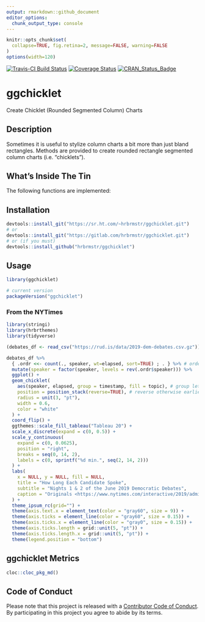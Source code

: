 ```yaml
---
output: rmarkdown::github_document
editor_options: 
  chunk_output_type: console
---
```

```r
knitr::opts_chunk$set(
  collapse=TRUE, fig.retina=2, message=FALSE, warning=FALSE
)
options(width=120)
```

[![Travis-CI Build Status](https://travis-ci.org/hrbrmstr/ggchicklet.svg?branch=master)](https://travis-ci.org/hrbrmstr/ggchicklet) 
[![Coverage Status](https://codecov.io/gh/hrbrmstr/ggchicklet/branch/master/graph/badge.svg)](https://codecov.io/gh/hrbrmstr/ggchicklet)
[![CRAN_Status_Badge](https://www.r-pkg.org/badges/version/ggchicklet)](https://cran.r-project.org/package=ggchicklet)

# ggchicklet

Create Chicklet (Rounded Segmented Column) Charts

## Description

Sometimes it is useful to stylize column charts a bit more
than just bland rectangles. Methods are provided to create rounded
rectangle segmented column charts (i.e. "chicklets").

## What's Inside The Tin

The following functions are implemented:

## Installation

```r
devtools::install_git("https://sr.ht.com/~hrbrmstr/ggchicklet.git")
# or
devtools::install_git("https://gitlab.com/hrbrmstr/ggchicklet.git")
# or (if you must)
devtools::install_github("hrbrmstr/ggchicklet")
```

## Usage

```r
library(ggchicklet)

# current version
packageVersion("ggchicklet")

```

### From the NYTimes

```r
library(stringi)
library(hrbrthemes)
library(tidyverse)

(debates_df <- read_csv("https://rud.is/data/2019-dem-debates.csv.gz"))

debates_df %>% 
  { .ordr <<- count(., speaker, wt=elapsed, sort=TRUE) ; . } %>% # order by who had the most time
  mutate(speaker = factor(speaker, levels = rev(.ordr$speaker))) %>% 
  ggplot() +
  geom_chicklet(
    aes(speaker, elapsed, group = timestamp, fill = topic), # group lets us use temporal order vs fill order
    position = position_stack(reverse=TRUE), # reverse otherwise earliest is at end
    radius = unit(3, "pt"), 
    width = 0.6, 
    color = "white"
  ) +
  coord_flip() +
  ggthemes::scale_fill_tableau("Tableau 20") +
  scale_x_discrete(expand = c(0, 0.5)) +
  scale_y_continuous(
    expand = c(0, 0.0625), 
    position = "right",
    breaks = seq(0, 14, 2),
    labels = c(0, sprintf("%d min.", seq(2, 14, 2)))
  ) +
  labs(
    x = NULL, y = NULL, fill = NULL,
    title = "How Long Each Candidate Spoke",
    subtitle = "Nights 1 & 2 of the June 2019 Democratic Debates",
    caption = "Originals <https://www.nytimes.com/interactive/2019/admin/100000006581096.embedded.html?>\n<https://www.nytimes.com/interactive/2019/admin/100000006584572.embedded.html?>\nby @nytimes Weiyi Cai, Jason Kao, Jasmine C. Lee, Alicia Parlapiano and Jugal K. Patel\nEach bar segment represents the length of a candidate’s response to a question.\n#rstats reproduction by @hrbrmstr"
  ) +
  theme_ipsum_rc(grid="") +
  theme(axis.text.x = element_text(color = "gray60", size = 9)) +
  theme(axis.ticks = element_line(color = "gray60", size = 0.15)) +
  theme(axis.ticks.x = element_line(color = "gray0", size = 0.15)) +
  theme(axis.ticks.length = grid::unit(5, "pt")) +
  theme(axis.ticks.length.x = grid::unit(5, "pt")) +
  theme(legend.position = "bottom")
```

## ggchicklet Metrics

```r
cloc::cloc_pkg_md()
```

## Code of Conduct

Please note that this project is released with a [Contributor Code of Conduct](CONDUCT.md). 
By participating in this project you agree to abide by its terms.
